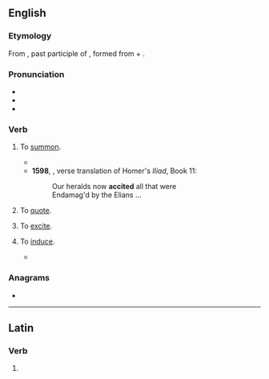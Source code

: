 ==English==

===Etymology===
From {{uder|en|la|accitus}}, past participle of {{m|la|acciō||I call forth}}, formed from {{m|la|ad}} + {{m|la|cieō||summon, call}}.

===Pronunciation===
* {{IPA|en|/əkˈsaɪt/}}
* {{audio|en|LL-Q1860 (eng)-Vealhurl-accite.wav|Audio (Southern England)}}
* {{rhymes|en|aɪt|s=2}}

===Verb===
{{en-verb}}

# {{lb|en|transitive|obsolete}} To [[summon]].
#* {{RQ:Shakespeare Titus|I|1|text=He by the senate is '''accit'd''' home<br>From weary wars against the barbarous Goths}}
#* '''1598''', {{w|George Chapman}}, verse translation of Homer's ''Iliad'', Book 11:
#*: Our heralds now '''accited''' all that were
#*: Endamag'd by the Elians ...
# {{lb|en|transitive|obsolete}} To [[quote]].
# {{lb|en|transitive|obsolete}} To [[excite]].
# {{lb|en|transitive|obsolete}} To [[induce]].
#* {{RQ:Shakespeare Henry 4-2|passage=And what '''accites''' your most worshipful thought to think so?}}

===Anagrams===
* {{anagrams|en|a=acceit|acetic}}

----

==Latin==

===Verb===
{{la-verb-form|accīte}}

# {{inflection of|la|acciō||2|p|pres|actv|impr}}